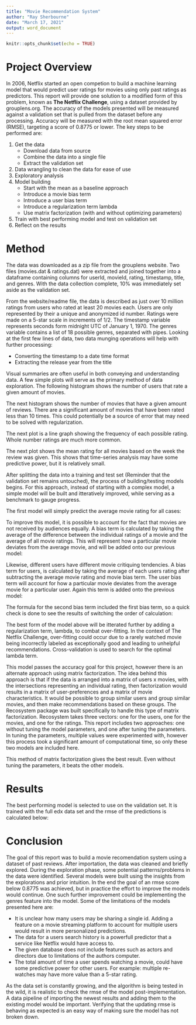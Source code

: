 ```yaml
---
title: "Movie Recommendation System"
author: "Ray Sherbourne"
date: "March 17, 2021"
output: word_document
---
```


```r
knitr::opts_chunk$set(echo = TRUE)
```

# Project Overview

In 2006, Netflix started an open competion to build a machine learning model that would predict user ratings for movies using only past ratings as predictors. This report will provide one solution to a modified form of this problem, known as **The Netflix Challenge**, using a dataset provided by grouplens.org. The accuracy of the models presented will be measured against a validation set that is pulled from the dataset before any processing. Accuracy will be measured with the root mean squared error (RMSE), targeting a score of 0.8775 or lower. The key steps to be performed are:

1. Get the data
      * Download data from source
      * Combine the data into a single file
      * Extract the validation set
2. Data wrangling to clean the data for ease of use
3. Exploratory analysis
4. Model building
      * Start with the mean as a baseline approach
      * Introduce a movie bias term
      * Introduce a user bias term
      * Introduce a regularization term lambda
      * Use matrix factorization (with and without optimizing parameters)
5. Train with best performing model and test on validation set
6. Reflect on the results


# Method

The data was downloaded as a zip file from the grouplens website. Two files (movies.dat & ratings.dat) were extracted and joined together into a dataframe containing columns for userId, movieId, rating, timestamp, title, and genres. With the data collection complete, 10% was immediately set aside as the validation set. 

From the website/readme file, the data is described as just over 10 million ratings from users who rated at least 20 movies each. Users are only represented by their a unique and anonymized id number. Ratings were made on a 5-star scale in increments of 1/2. The timestamp variable represents seconds form midnight UTC of January 1, 1970. The genres variable contains a list of 18 possible genres, separated with pipes. Looking at the first few lines of data, two data munging operations will help with further processing:

  * Converting the timestamp to a date time format</li>
  * Extracting the release year from the title</li>


Visual summaries are often useful in both conveying and understanding data. A few simple plots will serve as the primary method of data exploration. The following histogram shows the number of users that rate a given amount of movies. 

The next histogram shows the number of movies that have a given amount of reviews. There are a significant amount of movies that have been rated less than 10 times. This could potentially be a source of error that may need to be solved with regularization.

The next plot is a line graph showing the frequency of each possible rating. Whole number ratings are much more common.

The next plot shows the mean rating for all movies based on the week the review was given. This shows that time-series analysis may have some predictive power, but it is relatively small.

After splitting the data into a training and test set (Reminder that the validation set remains untouched), the process of building/testing models begins. For this approach, instead of starting with a complex model, a simple model will be built and itteratively improved, while serving as a benchmark to gauge progress.

The first model will simply predict the average movie rating for all cases:

To improve this model, it is possible to account for the fact that movies are not received by audiences equally. A bias term is calculated by taking the average of the difference between the individual ratings of a movie and the average of all movie ratings. This will represent how a particular movie deviates from the average movie, and will be added onto our previous model: 

Likewise, different users have different movie critiquing tendencies. A bias term for users, is calculated by taking the average of each users rating after subtracting the average movie rating and movie bias term. The user bias term will account for how a particular movie deviates from the average movie for a particular user. Again this term is added onto the previous model:


The formula for the second bias term included the first bias term, so a quick check is done to see the results of switching the order of calculation:

The best form of the model above will be itterated further by adding a regularization term, lambda, to combat over-fitting. In the context of The Netflix Challenge, over-fitting could occur due to a rarely watched movie being incorrectly labeled as exceptionally good and leading to unhelpful recommendations. Cross-validation is used to search for the optimal lambda term.

This model passes the accuracy goal for this project, however there is an alternate approach using matrix factorization. The idea behind this approach is that if the data is arranged into a matrix of users x movies, with the intersections representing an individual rating, then factorization would results in a matrix of user-preferences and a matrix of movie characteristics. It would be possible to group similar users and group similar movies, and then make recommendations based on these groups.
The Recosystem package was built specifically to handle this type of matrix factorization. Recosystem takes three vectors: one for the users, one for the movies, and one for the ratings. This report includes two approaches: one without tuning the model parameters, and one after tuning the parameters. In tuning the parameters, multiple values were experimented with, however this process took a significant amount of computational time, so only these two models are included here.


This method of matrix factorization gives the best result. Even without tuning the parameters, it beats the other models. 

# Results

The best performing model is selected to use on the validation set. It is trained with the full edx data set and the rmse of the predictions is calculated below:



# Conclusion

The goal of this report was to build a movie recomendation system using a dataset of past reviews. After importation, the data was cleaned and briefly explored. During the exploration phase, some potential patterns/problems in the data were identified. Several models were built using the insights from the explorations and prior intuition. In the end the goal of an rmse score below 0.8775 was achieved, but in practice the effort to improve the models would continue. One such further improvement could be implementing the genres feature into the model. Some of the limitations of the models presented here are:

  * It is unclear how many users may be sharing a single id. Adding a feature on a movie streaming platform to account for multiple users would result in more personalized predictions.
  * The data for a users search history is a powerfull predictor that a service like Netflix would have access to.
  * The given database does not include features such as actors and directors due to limitations of the authors computer.
  * The total amount of time a user spends watching a movie, could have some predictive power for other users. For example: multiple re-watches may have more value than a 5-star rating.


As the data set is constantly growing, and the algorithm is being tested in the wild, it is realistic to check the rmse of the model post-implementation. A data pipeline of importing the newest results and adding them to the existing model would be important. Verifying that the updating rmse is behaving as expected is an easy way of making sure the model has not broken down.